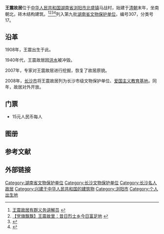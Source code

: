 '''王震故居'''位于[[中华人民共和国|中华人民共和国]][[湖南省|湖南省]][[浏阳市|浏阳市]][[北盛镇|北盛镇]]马战村，始建于[[清朝|清朝]]末年，坐南朝北，砖木结构建筑。<ref>[http://www.lyrb.com.cn/html/news/focus/2010/1/1017923427861.html 王震故居有群义务讲解员] {{webarchive|url=https://web.archive.org/web/20160304040733/http://www.lyrb.com.cn/html/news/focus/2010/1/1017923427861.html |date=2016-03-04 }}</ref><ref>[http://news.changsha.cn/cs/1/201106/t20110619_1265127.htm 【党旗飘飘】王震故里：昔日烈士乡今日富足地] {{webarchive|url=https://web.archive.org/web/20140903162733/http://news.changsha.cn/cs/1/201106/t20110619_1265127.htm |date=2014-09-03 }}</ref><ref>{{Cite web |url=http://news.sina.com.cn/o/2008-02-22/075913455457s.shtml |title=浏阳将隆重纪念王震诞辰百年 |accessdate=2014-06-18 |archive-date=2016-03-07 |archive-url=https://web.archive.org/web/20160307132546/http://news.sina.com.cn/o/2008-02-22/075913455457s.shtml |dead-url=no }}</ref><ref>{{Cite web |url=http://news.sina.com.cn/o/2008-04-12/085313725790s.shtml |title=纪念王震将军诞辰100周年 |accessdate=2014-06-18 |archive-date=2016-03-03 |archive-url=https://web.archive.org/web/20160303220620/http://news.sina.com.cn/o/2008-04-12/085313725790s.shtml |dead-url=no }}</ref>列入第九批[[湖南省文物保护单位|湖南省文物保护单位]]，编号307，分类号17。

==沿革==
1908年，王震出生于此。

1940年代，王震故居因[[洪水|洪水]]被冲毁。

2007年，专家对王震故居进行挖掘，恢复了故居原貌。

2008年，[[长沙市|长沙市]]将王震故居列为长沙市级文物保护单位、[[爱国主义教育基地|爱国主义教育基地]]。同年，故居对外开放。

==门票==
*15元人民币每人

==图册==
{{multiple image
| align     = center
| direction = horizontal 
| width     = 250
| image1    = Wang Zhen's Former Residence001.jpg
| caption1  = 王震故居全景。
| image2    = Wang Zhen's Former Residence015.jpg
| caption2  = 王震故居前门。
| image3    = Wang Zhen's Former Residence016.jpg
| caption3  = 王震故居房间。
| image4    = Wang Zhen's Former Residence017.jpg
| caption4  = 王震故居猪栏。
}}
{{multiple image
| align     = center
| direction = horizontal 
| width     = 250
| image1    = Wang Zhen's Former Residence040.jpg
| caption1  = 王震字迹。
| image2    = Wang Zhen's Former Residence045.jpg
| caption2  = 王震的生活物品。
| image3    = Wang Zhen's Former Residence093.jpg
| caption3  = 王震故居内的石刻版画。
| image4    = Wang Zhen's Former Residence097.jpg
| caption4  = 王震故居内陈列的照片。
}}

==参考文献==
{{Reflist|2}}

==外部链接==
{{Commons category|Wang Zhens Former Residence}}
{{coord|28.248955|113.426024|type:landmark_region:CHN|display=title}}

{{DEFAULTSORT:W王震}}
[[Category:湖南省文物保护单位|Category:湖南省文物保护单位]]
[[Category:长沙文物保护单位|Category:长沙文物保护单位]]
[[Category:长沙名人故居|Category:长沙名人故居]]
[[Category:兴建于中华人民共和国的建筑物|Category:兴建于中华人民共和国的建筑物]]
[[Category:浏阳市|Category:浏阳市]]
[[Category:个人出生地|Category:个人出生地]]